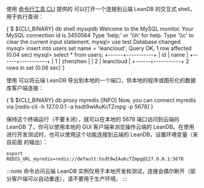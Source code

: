 
使用 [命令行工具 CLI](/sdk/engine/cli) 提供的 <Command suffix=" db shell" /> 可以打开一个连接到云端 LeanDB 的交互式 shell，用于执行查询：

<CodeBlock>
{`$ ${CLI_BINARY} db shell mysqldb
Welcome to the MySQL monitor.
Your MySQL connection id is 3450564
Type 'help;' or '\\h' for help. Type '\\c' to clear the current input statement.
mysql> use test
Database changed
mysql> insert into users set name = 'leancloud';
Query OK, 1 row affected (0.04 sec)
mysql> select * from users;
+------+-----------+
| id   | name      |
+------+-----------+
|    1 | zhenzhen  |
|    2 | leancloud |
+------+-----------+
2 rows in set (0.06 sec)`}
</CodeBlock>

使用 <Command suffix=" db proxy" /> 可以将云端 LeanDB 导出到本地的一个端口，供本地的程序或图形化的数据库客户端连接：

<CodeBlock>
{`$ ${CLI_BINARY} db proxy myredis
[INFO] Now, you can connect myredis via [redis-cli -h 127.0.0.1 -a hsdt9wIAuKcTZmpg -p 5678]`}
</CodeBlock>

保持这个终端运行（不要关闭），就可以在本地的 5678 端口访问到云端的 LeanDB 了。你可以使用本地的 GUI 客户端来浏览操作云端的 LeanDB。在使用 <Command suffix=" up" /> 进行开发测试时，也可以使用这个功能连接到云端的 LeanDB，设置环境变量（来自前面 <Command suffix=" db proxy" /> 的输出）：

```shell
export REDIS_URL_myredis=redis://default:hsdt9wIAuKcTZmpg@127.0.0.1:5678
```

:::note
<Command suffix=" db" /> 命令访问云端 LeanDB 实例仅用于本地开发和测试，连接会偶尔断开（部分客户端可以自动重连），请不要用于生产环境。
:::
